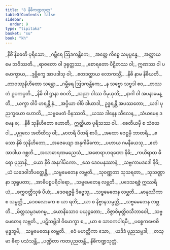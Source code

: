 ```yaml
---
title: "8 နိဓိကဏ္ဍသုတ္တ"
tableOfContents: false
sidebar:
  order: 9
type: "tipitaka"
basket: "su"
book: "kh"
---
```



<DynamicBreadcrumb />

<Division number="1" book="kh">

<Paragraph number="78" type="verses" book="kh">
_နိဓိံ နိဓေတိ ပုရိသော,_  
_ဂမ္ဘီရေ ဩဒကန္တိကေ;_  
_အတ္ထေ ကိစ္စေ သမုပ္ပန္နေ,_  
_အတ္ထာယ မေ ဘဝိဿတိ._  

</Paragraph>

</Division>
<Division number="2" book="kh">

<Paragraph number="79" type="verses" book="kh">
_ရာဇတော ဝါ ဒုရုတ္တဿ,_  
_စောရတော ပီဠိတဿ ဝါ;_  
ဣဏဿ ဝါ ပမောက္ခာယ,_  
_ဒုဗ္ဘိက္ခေ အာပဒါသု ဝါ;_  
_ဧတဒတ္ထာယ လောကသ္မိံ,_  
_နိဓိ နာမ နိဓီယတိ._  

</Paragraph>

</Division>
<Division number="3" book="kh">

<Paragraph number="80" type="verses" book="kh">
_တာဝဿုနိဟိတော သန္တော,_  
_ဂမ္ဘီရေ ဩဒကန္တိကေ;_  
_န သဗ္ဗော သဗ္ဗဒါ ဧဝ,_  
_တဿ တံ ဥပကပ္ပတိ._  

</Paragraph>

</Division>
<Division number="4" book="kh">

<Paragraph number="81" type="verses" book="kh">
_နိဓိ ဝါ ဌာနာ စဝတိ,_  
_သညာ ဝါဿ ဝိမုယှတိ;_  
_နာဂါ ဝါ အပနာမေန္တိ,_  
_ယက္ခာ ဝါပိ ဟရန္တိ နံ._  

</Paragraph>

</Division>
<Division number="5" book="kh">

<Paragraph number="82" type="verses" book="kh">
_အပ္ပိယာ ဝါပိ ဒါယာဒါ,_  
ဥဒ္ဓရန္တိ အပဿတော;_  
_ယဒါ ပုညက္ခယော ဟောတိ,_  
_သဗ္ဗမေတံ ဝိနဿတိ._  

</Paragraph>

</Division>
<Division number="6" book="kh">

<Paragraph number="83" type="verses" book="kh">
_ယဿ ဒါနေန သီလေန,_  
_သံယမေန ဒမေန စ;_  
_နိဓီ သုနိဟိတော ဟောတိ,_  
ဣတ္ထိယာ ပုရိသဿ ဝါ._  

</Paragraph>

</Division>
<Division number="7" book="kh">

<Paragraph number="84" type="verses" book="kh">
_စေတိယမှိ စ သံဃေ ဝါ,_  
_ပုဂ္ဂလေ အတိထီသု ဝါ;_  
_မာတရိ ပိတရိ စာပိ,_  
_အထော ဇေဋ္ဌမှိ ဘာတရိ._  

</Paragraph>

</Division>
<Division number="8" book="kh">

<Paragraph number="85" type="verses" book="kh">
_ဧသော နိဓိ သုနိဟိတော,_  
_အဇေယျော အနုဂါမိကော;_  
_ပဟာယ ဂမနီယေသု,_  
_ဧတံ အာဒါယ ဂစ္ဆတိ._  

</Paragraph>

</Division>
<Division number="9" book="kh">

<Paragraph number="86" type="verses" book="kh">
_အသာဓာရဏမညေသံ,_  
_အစောရာဟရဏော နိဓိ;_  
_ကယိရာထ ဓီရော ပုညာနိ,_  
_ယော နိဓိ အနုဂါမိကော._  

</Paragraph>

</Division>
<Division number="10" book="kh">

<Paragraph number="87" type="verses" book="kh">
_ဧသ ဒေဝမနုဿာနံ,_  
_သဗ္ဗကာမဒဒေါ နိဓိ;_  
_ယံ ယဒေဝါဘိပတ္ထေန္တိ,_  
_သဗ္ဗမေတေန လဗ္ဘတိ._  

</Paragraph>

</Division>
<Division number="11" book="kh">

<Paragraph number="88" type="verses" book="kh">
_သုဝဏ္ဏတာ သုသရတာ,_  
_သုသဏ္ဌာနာ သုရူပတာ;_  
_အာဓိပစ္စပရိဝါရော,_  
_သဗ္ဗမေတေန လဗ္ဘတိ._  

</Paragraph>

</Division>
<Division number="12" book="kh">

<Paragraph number="89" type="verses" book="kh">
_ပဒေသရဇ္ဇံ ဣဿရိယံ,_  
_စက္ကဝတ္တိသုခံ ပိယံ;_  
_ဒေဝရဇ္ဇမ္ပိ ဒိဗ္ဗေသု,_  
_သဗ္ဗမေတေန လဗ္ဘတိ._  

</Paragraph>

</Division>
<Division number="13" book="kh">

<Paragraph number="90" type="verses" book="kh">
_မာနုဿိကာ စ သမ္ပတ္တိ,_  
_ဒေဝလောကေ စ ယာ ရတိ;_  
_ယာ စ နိဗ္ဗာနသမ္ပတ္တိ,_  
_သဗ္ဗမေတေန လဗ္ဘတိ._  

</Paragraph>

</Division>
<Division number="14" book="kh">

<Paragraph number="91" type="verses" book="kh">
_မိတ္တသမ္ပဒမာဂမ္မ,_  
_ယောနိသောဝ ပယုဉ္ဇတော;_  
_ဝိဇ္ဇာဝိမုတ္တိဝသီဘာဝေါ,_  
_သဗ္ဗမေတေန လဗ္ဘတိ._  

</Paragraph>

</Division>
<Division number="15" book="kh">

<Paragraph number="92" type="verses" book="kh">
_ပဋိသမ္ဘိဒါ ဝိမောက္ခာ စ,_  
_ယာ စ သာဝကပါရမီ;_  
_ပစ္စေကဗောဓိ ဗုဒ္ဓဘူမိ,_  
_သဗ္ဗမေတေန လဗ္ဘတိ._  

</Paragraph>

</Division>
<Division number="16" book="kh">

<Paragraph number="93" type="verses" book="kh">
_ဧဝံ မဟတ္ထိကာ ဧသာ,_  
_ယဒိဒံ ပုညသမ္ပဒါ;_  
_တသ္မာ ဓီရာ ပသံသန္တိ,_  
_ပဏ္ဍိတာ ကတပုညတန္တိ._  


</Paragraph>
</Division>

<Paragraph number="94" type="center" book="kh">
နိဓိကဏ္ဍသုတ္တံ.
</Paragraph>